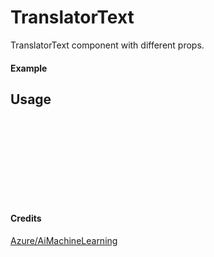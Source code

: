 
<Meta of={TranslatorText} title="Azure/AiMachineLearning/TranslatorText" />

# TranslatorText

TranslatorText component with different props.

#### Example

<Canvas of={TranslatorText.Primary} />

## Usage

```ts
import { TranslatorText } from "yadl-ui";

const Example = () => {
  return (
      <TranslatorText />
  );
};

export default Example;
```

#### Credits
[Azure/AiMachineLearning](https://learn.microsoft.com/en-us/azure/architecture/icons/)
